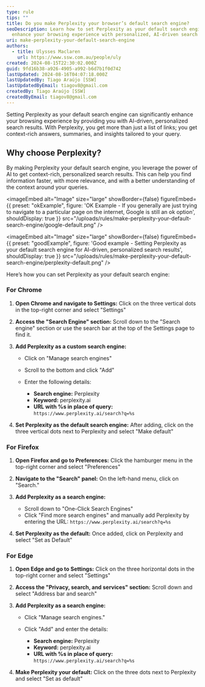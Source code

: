 ```yaml
---
type: rule
tips: ""
title: Do you make Perplexity your browser’s default search engine?
seoDescription: Learn how to set Perplexity as your default search engine and
  enhance your browsing experience with personalized, AI-driven search results.
uri: make-perplexity-your-default-search-engine
authors:
  - title: Ulysses Maclaren
    url: https://www.ssw.com.au/people/uly
created: 2024-08-15T22:30:02.000Z
guid: 9fd16b38-a926-4905-a992-b6d7b1f0d742
lastUpdated: 2024-08-16T04:07:18.000Z
lastUpdatedBy: Tiago Araújo [SSW]
lastUpdatedByEmail: tiagov8@gmail.com
createdBy: Tiago Araújo [SSW]
createdByEmail: tiagov8@gmail.com
---
```

Setting Perplexity as your default search engine can significantly enhance your browsing experience by providing you with AI-driven, personalized search results. With Perplexity, you get more than just a list of links; you get context-rich answers, summaries, and insights tailored to your query.
## Why choose Perplexity?

By making Perplexity your default search engine, you leverage the power of AI to get context-rich, personalized search results. This can help you find information faster, with more relevance, and with a better understanding of the context around your queries.

<imageEmbed
  alt="Image"
  size="large"
  showBorder={false}
  figureEmbed={{
    preset: "okExample",
    figure: 'OK Example - If you generally are just trying to navigate to a particular page on the internet, Google is still an ok option',
    shouldDisplay: true
  }}
  src="/uploads/rules/make-perplexity-your-default-search-engine/google-default.png"
/>

<imageEmbed
  alt="Image"
  size="large"
  showBorder={false}
  figureEmbed={{
    preset: "goodExample",
    figure: 'Good example - Setting Perplexity as your default search engine for AI-driven, personalized search results',
    shouldDisplay: true
  }}
  src="/uploads/rules/make-perplexity-your-default-search-engine/perplexity-default.png"
/>

Here’s how you can set Perplexity as your default search engine:

### For Chrome

1. **Open Chrome and navigate to Settings:** Click on the three vertical dots in the top-right corner and select "Settings"
2. **Access the "Search Engine" section:** Scroll down to the "Search engine" section or use the search bar at the top of the Settings page to find it.
3. **Add Perplexity as a custom search engine:**

   * Click on "Manage search engines"
   * Scroll to the bottom and click "Add"
   * Enter the following details:

     * **Search engine:** Perplexity
     * **Keyword:** perplexity.ai
     * **URL with %s in place of query:** `https://www.perplexity.ai/search?q=%s`
4. **Set Perplexity as the default search engine:** After adding, click on the three vertical dots next to Perplexity and select "Make default"

### For Firefox

1. **Open Firefox and go to Preferences:** Click the hamburger menu in the top-right corner and select "Preferences"
2. **Navigate to the "Search" panel:** On the left-hand menu, click on "Search."
3. **Add Perplexity as a search engine:**

   * Scroll down to "One-Click Search Engines"
   * Click "Find more search engines" and manually add Perplexity by entering the URL: `https://www.perplexity.ai/search?q=%s`
4. **Set Perplexity as the default:** Once added, click on Perplexity and select "Set as Default"

### For Edge

1. **Open Edge and go to Settings:** Click on the three horizontal dots in the top-right corner and select "Settings"
2. **Access the "Privacy, search, and services" section:** Scroll down and select "Address bar and search"
3. **Add Perplexity as a search engine:**

   * Click "Manage search engines."
   * Click "Add" and enter the details:

     * **Search engine:** Perplexity
     * **Keyword:** perplexity.ai
     * **URL with %s in place of query:** `https://www.perplexity.ai/search?q=%s`
4. **Make Perplexity your default:** Click on the three dots next to Perplexity and select "Set as default"
